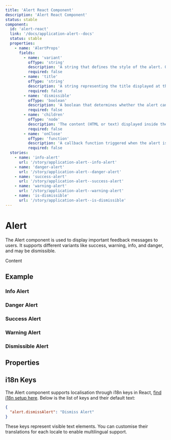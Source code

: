```yaml
---
title: 'Alert React Component'
description: 'Alert React Component'
status: stable
component:
  id: 'alert-react'
  link: '/docs/application-alert--docs'
  status: stable
  properties:
    - name: 'AlertProps'
      fields:
        - name: 'variant'
          ofType: 'string'
          description: 'A string that defines the style of the alert. Options include: info, danger, success, warning.'
          required: false
        - name: 'title'
          ofType: 'string'
          description: 'A string representing the title displayed at the top of the alert.'
          required: false
        - name: 'dismissible'
          ofType: 'boolean'
          description: 'A boolean that determines whether the alert can be closed by the user.'
          required: false
        - name: 'children'
          ofType: 'node'
          description: 'The content (HTML or text) displayed inside the alert body.'
          required: false
        - name: 'onClose'
          ofType: 'function'
          description: 'A callback function triggered when the alert is dismissed.'
          required: false
  stories:
    - name: 'info-alert'
      url: '/story/application-alert--info-alert'
    - name: 'danger-alert'
      url: '/story/application-alert--danger-alert'
    - name: 'success-alert'
      url: '/story/application-alert--success-alert'
    - name: 'warning-alert'
      url: '/story/application-alert--warning-alert'
    - name: 'is-dismissible'
      url: '/story/application-alert--is-dismissible'
---
```


# Alert

The Alert component is used to display important feedback messages to users. It supports different variants like success, warning, info, and danger, and may be dismissible.

<Section current="react">

<ComponentPreview>
  <Alert title="Info Alert" variant="info" dismissible>
    Content
  </Alert>
</ComponentPreview>

## Example

### Info Alert

<StorybookFrame componentId="alert-react" story="info-alert" />

### Danger Alert

<StorybookFrame componentId="alert-react" story="danger-alert" />

### Success Alert

<StorybookFrame componentId="alert-react" story="success-alert" />

### Warning Alert

<StorybookFrame componentId="alert-react" story="warning-alert" />

### Dismissible Alert

<StorybookFrame componentId="alert-react" story="is-dismissible" />

## Properties

<ComponentPropertiesTable componentId="alert-react" />

## i18n Keys

The Alert component supports localisation through i18n keys in React, [find i18n setup here](/components/setup-guides/react/#internationalisation-i18n-guidelines). Below is the list of keys and their default text:

```json
{
  "alert.dismissAlert": "Dismiss Alert"
}
```

These keys represent visible text elements. You can customise their translations for each locale to enable multilingual support.

</Section>

